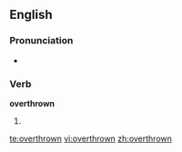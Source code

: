 ==English==

===Pronunciation===
*{{IPA|/ovəɻ'θɻɔʊn/}}

===Verb===
'''overthrown'''

# {{past participle of| to [[overthrow]]}}

[[te:overthrown]]
[[vi:overthrown]]
[[zh:overthrown]]